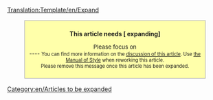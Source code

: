 <noinclude>[[Translation:Template/en/Expand]]</noinclude><div style="background: #ffffaa; border: 1px solid #aaaaaa; padding: 6pt; margin: 12pt 8%; width: 80%">
<center>'''This article needs [{{SERVER}}{{localurl:{{NAMESPACE}}:{{PAGENAME}}|action=edit}} expanding] '''</center>
<div style="text-align: center; font-size: 95%">Please focus on '''{{{1}}}'''<br>
----
<small>You can find more information on the [[Talk:{{PAGENAME}}|discussion of this article]]. Use [[en/Wiki/Manual of Style|the Manual of Style]] when reworking this article.<br>Please remove this message once this article has been expanded.</small></div></div>
<includeonly>[[Category:en/Articles to be expanded]]</includeonly>
